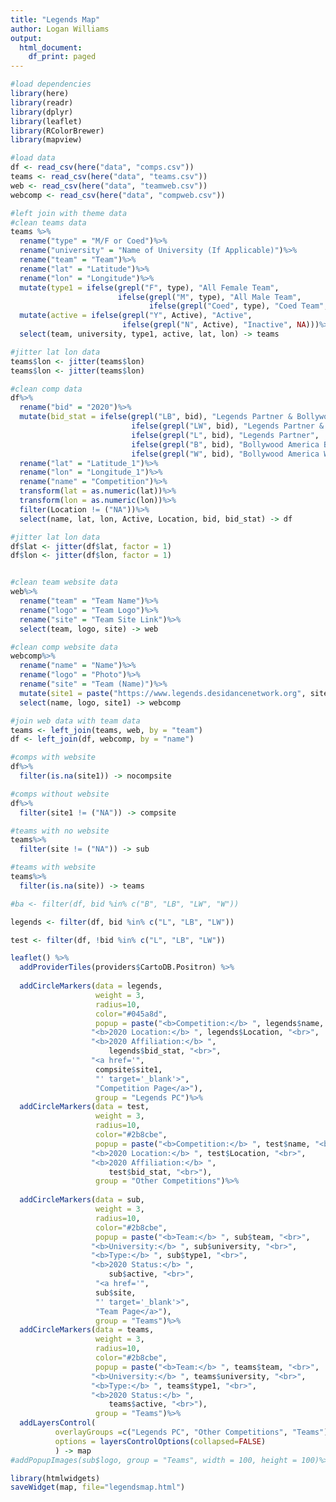 ```yaml
---
title: "Legends Map"
author: Logan Williams
output:
  html_document:
    df_print: paged
---
```


```r
#load dependencies
library(here)
library(readr)
library(dplyr)
library(leaflet)
library(RColorBrewer)
library(mapview)

#load data
df <- read_csv(here("data", "comps.csv"))
teams <- read_csv(here("data", "teams.csv"))
web <- read_csv(here("data", "teamweb.csv"))
webcomp <- read_csv(here("data", "compweb.csv"))

#left join with theme data
#clean teams data
teams %>%
  rename("type" = "M/F or Coed")%>%
  rename("university" = "Name of University (If Applicable)")%>%
  rename("team" = "Team")%>%
  rename("lat" = "Latitude")%>%
  rename("lon" = "Longitude")%>%
  mutate(type1 = ifelse(grepl("F", type), "All Female Team",
                        ifelse(grepl("M", type), "All Male Team",
                               ifelse(grepl("Coed", type), "Coed Team", NA))))%>%
  mutate(active = ifelse(grepl("Y", Active), "Active",
                         ifelse(grepl("N", Active), "Inactive", NA)))%>%
  select(team, university, type1, active, lat, lon) -> teams

#jitter lat lon data
teams$lon <- jitter(teams$lon)
teams$lon <- jitter(teams$lon)

#clean comp data
df%>%
  rename("bid" = "2020")%>%
  mutate(bid_stat = ifelse(grepl("LB", bid), "Legends Partner & Bollywood America Bid",
                           ifelse(grepl("LW", bid), "Legends Partner & Bollywood America Wildcard",
                           ifelse(grepl("L", bid), "Legends Partner",
                           ifelse(grepl("B", bid), "Bollywood America Bid",
                           ifelse(grepl("W", bid), "Bollywood America Wildcard", NA))))))%>%
  rename("lat" = "Latitude_1")%>%
  rename("lon" = "Longitude_1")%>%
  rename("name" = "Competition")%>%
  transform(lat = as.numeric(lat))%>%
  transform(lon = as.numeric(lon))%>%
  filter(Location != ("NA"))%>%
  select(name, lat, lon, Active, Location, bid, bid_stat) -> df

#jitter lat lon data
df$lat <- jitter(df$lat, factor = 1)
df$lon <- jitter(df$lon, factor = 1)


#clean team website data
web%>%
  rename("team" = "Team Name")%>%
  rename("logo" = "Team Logo")%>%
  rename("site" = "Team Site Link")%>%
  select(team, logo, site) -> web

#clean comp website data
webcomp%>%
  rename("name" = "Name")%>%
  rename("logo" = "Photo")%>%
  rename("site" = "Team (Name)")%>%
  mutate(site1 = paste("https://www.legends.desidancenetwork.org", site, sep = ""))%>%
  select(name, logo, site1) -> webcomp

#join web data with team data
teams <- left_join(teams, web, by = "team")
df <- left_join(df, webcomp, by = "name")

#comps with website
df%>%
  filter(is.na(site1)) -> nocompsite

#comps without website
df%>%
  filter(site1 != ("NA")) -> compsite

#teams with no website
teams%>%
  filter(site != ("NA")) -> sub

#teams with website
teams%>%
  filter(is.na(site)) -> teams
```

```r

#ba <- filter(df, bid %in% c("B", "LB", "LW", "W"))

legends <- filter(df, bid %in% c("L", "LB", "LW"))

test <- filter(df, !bid %in% c("L", "LB", "LW"))
```


```r
leaflet() %>%
  addProviderTiles(providers$CartoDB.Positron) %>% 
    
  addCircleMarkers(data = legends,
                   weight = 3, 
                   radius=10, 
                   color="#045a8d",
                   popup = paste("<b>Competition:</b> ", legends$name, "<br>",
                  "<b>2020 Location:</b> ", legends$Location, "<br>",
                  "<b>2020 Affiliation:</b> ", 
                      legends$bid_stat, "<br>",
                  "<a href='",
                   compsite$site1,
                   "' target='_blank'>",
                   "Competition Page</a>"),
                   group = "Legends PC")%>%
  addCircleMarkers(data = test,
                   weight = 3, 
                   radius=10, 
                   color="#2b8cbe",
                   popup = paste("<b>Competition:</b> ", test$name, "<br>",
                  "<b>2020 Location:</b> ", test$Location, "<br>",
                  "<b>2020 Affiliation:</b> ", 
                      test$bid_stat, "<br>"),
                   group = "Other Competitions")%>%
  
  addCircleMarkers(data = sub,
                   weight = 3, 
                   radius=10, 
                   color="#2b8cbe",
                   popup = paste("<b>Team:</b> ", sub$team, "<br>",
                  "<b>University:</b> ", sub$university, "<br>",
                  "<b>Type:</b> ", sub$type1, "<br>",
                  "<b>2020 Status:</b> ", 
                      sub$active, "<br>",
                   "<a href='",
                   sub$site,
                   "' target='_blank'>",
                   "Team Page</a>"), 
                   group = "Teams")%>%
  addCircleMarkers(data = teams,
                   weight = 3, 
                   radius=10, 
                   color="#2b8cbe",
                   popup = paste("<b>Team:</b> ", teams$team, "<br>",
                  "<b>University:</b> ", teams$university, "<br>",
                  "<b>Type:</b> ", teams$type1, "<br>",
                  "<b>2020 Status:</b> ", 
                      teams$active, "<br>"), 
                   group = "Teams")%>%
  addLayersControl(
          overlayGroups =c("Legends PC", "Other Competitions", "Teams"),
          options = layersControlOptions(collapsed=FALSE)
          ) -> map
#addPopupImages(sub$logo, group = "Teams", width = 100, height = 100)%>%

library(htmlwidgets)
saveWidget(map, file="legendsmap.html")
```

